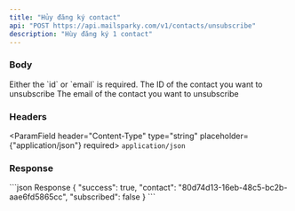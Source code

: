 ```yaml
---
title: "Hủy đăng ký contact"
api: "POST https://api.mailsparky.com/v1/contacts/unsubscribe"
description: "Hùy đăng ký 1 contact"
---
```



### Body
<Info>
    Either the `id` or `email` is required.
</Info>
<ParamField body="id" type="string" placeholder={'550e8400-e29b-41d4-a716-446655440000'}>
    The ID of the contact you want to unsubscribe
</ParamField>
<ParamField body="email" type="string" placeholder={'hello@useplunk.com'}>
    The email of the contact you want to unsubscribe
</ParamField>


### Headers
<ParamField header="Content-Type" type="string" placeholder={"application/json"} required>
    `application/json`
</ParamField>

### Response
<ResponseExample>
    ```json Response
    {
        "success": true,
        "contact": "80d74d13-16eb-48c5-bc2b-aae6fd5865cc",
        "subscribed": false
    }
    ```
</ResponseExample>